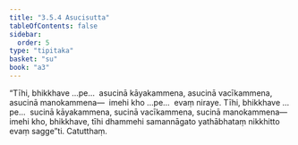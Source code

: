 ```yaml
---
title: "3.5.4 Asucisutta"
tableOfContents: false
sidebar:
  order: 5
type: "tipitaka"
basket: "su"
book: "a3"
---
```



<DynamicBreadcrumb />

<Division number="150" book="a3" bookNo="15" page="297">

<Paragraph number="1072" book="a3">
“Tīhi, bhikkhave …pe…  asucinā kāyakammena, asucinā vacīkammena, asucinā manokammena—  imehi kho …pe…  evaṃ niraye.
</Paragraph>

<Paragraph number="1073" book="a3">
Tīhi, bhikkhave …pe…  sucinā kāyakammena, sucinā vacīkammena, sucinā manokammena—  imehi kho, bhikkhave, tīhi dhammehi samannāgato yathābhataṃ nikkhitto evaṃ sagge”ti.

</Paragraph>
</Division>

<Paragraph number="1074" type="center" book="a3">
Catutthaṃ.
</Paragraph>